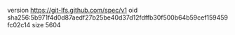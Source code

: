 version https://git-lfs.github.com/spec/v1
oid sha256:5b971f4d0d87aedf27b25be40d37d12fdffb30f500b64b59cef159459fc02c14
size 5604
